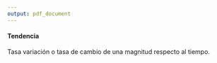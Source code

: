 ```yaml
---
output: pdf_document
---
```


\section*{Glosario}
\addcontentsline{toc}{section}{\protect\numberline{}Glosario}

#### Tendencia {-}

Tasa variación o tasa de cambio de una magnitud respecto al tiempo.

